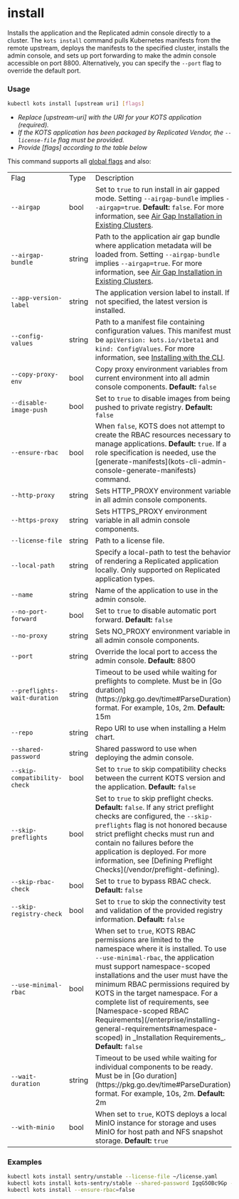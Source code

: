 
# install

Installs the application and the Replicated admin console directly to a cluster.
The `kots install` command pulls Kubernetes manifests from the remote upstream, deploys the manifests to the specified cluster, installs the admin console, and sets up port forwarding to make the admin console accessible on port 8800.
Alternatively, you can specify the `--port` flag to override the default port.

### Usage

```bash
kubectl kots install [upstream uri] [flags]
```

- _Replace [upstream-uri] with the URI for your KOTS application (required)._
- _If the KOTS application has been packaged by Replicated Vendor, the `--license-file` flag must be provided._
- _Provide [flags] according to the table below_

This command supports all [global flags](kots-cli-global-flags) and also:

<table>
    <tr>
        <td>Flag</td>
        <td>Type</td>
        <td>Description</td>
    </tr>
    <tr>
        <td><code>--airgap</code></td>
        <td>bool</td>
        <td>Set to <code>true</code> to run install in air gapped mode. Setting <code>--airgap-bundle</code> implies <code>--airgap=true</code>. <strong>Default:</strong> <code>false</code>. For more information, see <a href="/enterprise/installing-existing-cluster-airgapped">Air Gap Installation in Existing Clusters</a>.</td>
    </tr>
    <tr>
        <td><code>--airgap-bundle</code></td>
        <td>string</td>
        <td>Path to the application air gap bundle where application metadata will be loaded from. Setting <code>--airgap-bundle</code> implies <code>--airgap=true</code>. For more information, see <a href="/enterprise/installing-existing-cluster-airgapped">Air Gap Installation in Existing Clusters</a>.</td>
    </tr>
    <tr>
        <td><code>--app-version-label</code></td>
        <td>string</td>
        <td>The application version label to install. If not specified, the latest version is installed.</td>
    </tr>
    <tr>
        <td><code>--config-values</code></td>
        <td>string</td>
        <td>Path to a manifest file containing configuration values. This manifest must be <code>apiVersion: kots.io/v1beta1</code> and <code>kind: ConfigValues</code>. For more information, see <a href="/enterprise/installing-existing-cluster-automation">Installing with the CLI</a>.</td>
    </tr>
    <tr>
        <td><code>--copy-proxy-env</code></td>
        <td>bool</td>
        <td>Copy proxy environment variables from current environment into all admin console components. <strong>Default:</strong> <code>false</code></td>
    </tr>
    <tr>
        <td><code>--disable-image-push</code></td>
        <td>bool</td>
        <td>Set to <code>true</code> to disable images from being pushed to private registry. <strong>Default:</strong> <code>false</code></td>
    </tr>
    <tr>
        <td><code>--ensure-rbac</code></td>
        <td>bool</td>
        <td>When <code>false</code>, KOTS does not attempt to create the RBAC resources necessary to manage applications. <strong>Default:</strong> <code>true</code>. If a role specification is needed, use the [generate-manifests](kots-cli-admin-console-generate-manifests) command.</td>
    </tr>
    <Help/>
    <tr>
        <td><code>--http-proxy</code></td>
        <td>string</td>
        <td>Sets HTTP_PROXY environment variable in all admin console components.</td>
    </tr>
    <tr>
        <td><code>--https-proxy</code></td>
        <td>string</td>
        <td>Sets HTTPS_PROXY environment variable in all admin console components.</td>
    </tr>
    <KotsadmNamespace/>
    <KotsadmRegistry/>
    <tr>
        <td><code>--license-file</code></td>
        <td>string</td>
        <td>Path to a license file.</td>
    </tr>
    <tr>
        <td><code>--local-path</code></td>
        <td>string</td>
        <td>Specify a local-path to test the behavior of rendering a Replicated application locally. Only supported on Replicated application types.</td>
    </tr>
    <tr>
        <td><code>--name</code></td>
        <td>string</td>
        <td>Name of the application to use in the admin console.</td>
    </tr>
    <tr>
        <td><code>--no-port-forward</code></td>
        <td>bool</td>
        <td>Set to <code>true</code> to disable automatic port forward. <strong>Default:</strong> <code>false</code></td>
    </tr>
    <tr>
        <td><code>--no-proxy</code></td>
        <td>string</td>
        <td>Sets NO_PROXY environment variable in all admin console components.</td>
    </tr>
    <tr>
        <td><code>--port</code></td>
        <td>string</td>
        <td>Override the local port to access the admin console. <strong>Default:</strong> 8800</td>
    </tr>
    <tr>
        <td><code>--preflights-wait-duration</code></td>
        <td>string</td>
        <td>Timeout to be used while waiting for preflights to complete. Must be in [Go duration](https://pkg.go.dev/time#ParseDuration) format. For example, 10s, 2m. <strong>Default:</strong> 15m</td>
    </tr>
    <RegistryPassword/>
    <RegistryUsername/>
    <tr>
        <td><code>--repo</code></td>
        <td>string</td>
        <td>Repo URI to use when installing a Helm chart.</td>
    </tr>
    <tr>
        <td><code>--shared-password</code></td>
        <td>string</td>
        <td>Shared password to use when deploying the admin console.</td>
    </tr>
    <tr>
        <td><code>--skip-compatibility-check</code></td>
        <td>bool</td>
        <td>Set to <code>true</code> to skip compatibility checks between the current KOTS version and the application. <strong>Default:</strong> <code>false</code></td>
    </tr>
    <tr>
        <td><code>--skip-preflights</code></td>
        <td>bool</td>
        <td>Set to <code>true</code> to skip preflight checks. <strong>Default:</strong> <code>false</code>. If any strict preflight checks are configured, the <code>--skip-preflights</code> flag is not honored because strict preflight checks must run and contain no failures before the application is deployed. For more information, see [Defining Preflight Checks](/vendor/preflight-defining).</td>
    </tr>
    <tr>
        <td><code>--skip-rbac-check</code></td>
        <td>bool</td>
        <td>Set to <code>true</code> to bypass RBAC check. <strong>Default:</strong> <code>false</code></td>
    </tr>
    <tr>
        <td><code>--skip-registry-check</code></td>
        <td>bool</td>
        <td>Set to <code>true</code> to skip the connectivity test and validation of the provided registry information. <strong>Default:</strong> <code>false</code></td>
    </tr>
    <StrictSecurityContext/>
    <tr>
        <td><code>--use-minimal-rbac</code></td>
        <td>bool</td>
        <td>When set to <code>true</code>, KOTS RBAC permissions are limited to the namespace where it is installed. To use  <code>--use-minimal-rbac</code>, the application must support namespace-scoped installations and the user must have the minimum RBAC permissions required by KOTS in the target namespace. For a complete list of requirements, see [Namespace-scoped RBAC Requirements​](/enterprise/installing-general-requirements#namespace-scoped) in _Installation Requirements_. <strong>Default:</strong> <code>false</code></td>
    </tr>
    <tr>
        <td><code>--wait-duration</code></td>
        <td>string</td>
        <td>Timeout to be used while waiting for individual components to be ready. Must be in [Go duration](https://pkg.go.dev/time#ParseDuration) format. For example, 10s, 2m. <strong>Default:</strong> 2m</td>
    </tr>
    <tr>
        <td><code>--with-minio</code></td>
        <td>bool</td>
        <td>When set to <code>true</code>, KOTS deploys a local MinIO instance for storage and uses MinIO for host path and NFS snapshot storage. <strong>Default:</strong> <code>true</code></td>
    </tr>
</table>


### Examples

```bash
kubectl kots install sentry/unstable --license-file ~/license.yaml
kubectl kots install kots-sentry/stable --shared-password IgqG5OBc9Gp --license-file ~/sentry-license.yaml --namespace sentry-namespace --config-values ~/config-values.yaml
kubectl kots install --ensure-rbac=false
```
